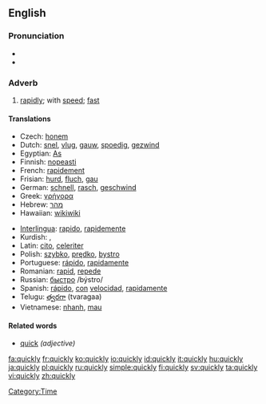 ==English==

{{rank|step|turning|village|813|quickly|lie|supposed|original}}

===Pronunciation===
*{{IPA|/ˈkwɪkli/}}
*{{audio|en-us-quickly.ogg|Audio (US)}}

===Adverb===
{{en-adv}}

#[[rapidly]]; with [[speed]]; [[fast]]

====Translations====
{{top}}
*Czech: [[honem]]
*Dutch: [[snel]], [[vlug]], [[gauw]], [[spoedig]], [[gezwind]]
*Egyptian: [[As]]
*Finnish: [[nopeasti]]
*French: [[rapidement]]
*Frisian: [[hurd]], [[fluch]], [[gau]]
*German: [[schnell]], [[rasch]], [[geschwind]]
*Greek: [[γρήγορα]]
*Hebrew: [[מהר]]
*Hawaiian: [[wikiwiki]]
{{mid}}
*[[Interlingua]]: [[rapido]], [[rapidemente]]
*Kurdish: {{KUchar|[[به‌هه‌ڵه‌داوان]]}}, {{KUchar|[[به‌ په‌له‌وه‌]]}}
*Latin: [[cito]], [[celeriter]]
*Polish: [[szybko]], [[prędko]], [[bystro]]
*Portuguese: [[rápido]], [[rapidamente]]
*Romanian: [[rapid]], [[repede]]
*Russian: [[быстро]] /býstro/
*Spanish: [[rápido]], [[con]] [[velocidad]], [[rapidamente]]
*Telugu: [[త్వరగా]] (tvaragaa)
*Vietnamese: [[nhanh]], [[mau#Vietnamese|mau]]
{{bottom}}

====Related words====
*[[quick]] ''(adjective)''

[[Category:Time]]

[[fa:quickly]]
[[fr:quickly]]
[[ko:quickly]]
[[io:quickly]]
[[id:quickly]]
[[it:quickly]]
[[hu:quickly]]
[[ja:quickly]]
[[pl:quickly]]
[[ru:quickly]]
[[simple:quickly]]
[[fi:quickly]]
[[sv:quickly]]
[[ta:quickly]]
[[vi:quickly]]
[[zh:quickly]]